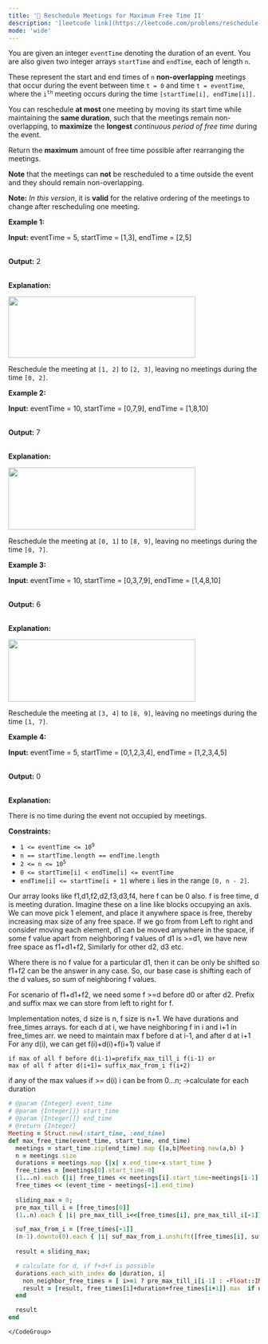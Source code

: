 ```yaml
---
title: '🧀 Reschedule Meetings for Maximum Free Time II'
description: '[leetcode link](https://leetcode.com/problems/reschedule-meetings-for-maximum-free-time-ii/description/)'
mode: 'wide'
---
```

<Tabs>
  <Tab title="Question" icon="circle-question" iconType="regular">
    <Card>
      <p>You are given an integer <code>eventTime</code> denoting the duration of an event. You are also given two integer arrays <code>startTime</code> and <code>endTime</code>, each of length <code>n</code>.</p>  <p>These represent the start and end times of <code>n</code> <strong>non-overlapping</strong> meetings that occur during the event between time <code>t = 0</code> and time <code>t = eventTime</code>, where the <code>i<sup>th</sup></code> meeting occurs during the time <code>[startTime[i], endTime[i]].</code></p>  <p>You can reschedule <strong>at most </strong>one meeting by moving its start time while maintaining the <strong>same duration</strong>, such that the meetings remain non-overlapping, to <strong>maximize</strong> the <strong>longest</strong> <em>continuous period of free time</em> during the event.</p>  <p>Return the <strong>maximum</strong> amount of free time possible after rearranging the meetings.</p>  <p><strong>Note</strong> that the meetings can <strong>not</strong> be rescheduled to a time outside the event and they should remain non-overlapping.</p>  <p><strong>Note:</strong> <em>In this version</em>, it is <strong>valid</strong> for the relative ordering of the meetings to change after rescheduling one meeting.</p>   <p><strong class="example">Example 1:</strong></p>  <div class="example-block"> <p><strong>Input:</strong> <span class="example-io">eventTime = 5, startTime = [1,3], endTime = [2,5]</span></p>  <p><br/> <strong>Output:</strong> <span class="example-io">2</span></p>  <p><br/> <strong>Explanation:</strong></p>  <p><img alt="" src="https://assets.leetcode.com/uploads/2024/12/22/example0_rescheduled.png" style="width: 375px; height: 123px;" /></p>  <p>Reschedule the meeting at <code>[1, 2]</code> to <code>[2, 3]</code>, leaving no meetings during the time <code>[0, 2]</code>.</p> </div>  <p><strong class="example">Example 2:</strong></p>  <div class="example-block"> <p><strong>Input:</strong> <span class="example-io">eventTime = 10, startTime = [0,7,9], endTime = [1,8,10]</span></p>  <p><br/> <strong>Output:</strong> <span class="example-io">7</span></p>  <p><br/> <strong>Explanation:</strong></p>  <p><img alt="" src="https://assets.leetcode.com/uploads/2024/12/22/rescheduled_example0.png" style="width: 375px; height: 125px;" /></p>  <p>Reschedule the meeting at <code>[0, 1]</code> to <code>[8, 9]</code>, leaving no meetings during the time <code>[0, 7]</code>.</p> </div>  <p><strong class="example">Example 3:</strong></p>  <div class="example-block"> <p><strong>Input:</strong> <span class="example-io">eventTime = 10, startTime = [0,3,7,9], endTime = [1,4,8,10]</span></p>  <p><br/> <strong>Output:</strong> 6</p>  <p><br/> <strong>Explanation:</strong></p>  <p><strong><img alt="" src="https://assets.leetcode.com/uploads/2025/01/28/image3.png" style="width: 375px; height: 125px;" /></strong></p>  <p>Reschedule the meeting at <code>[3, 4]</code> to <code>[8, 9]</code>, leaving no meetings during the time <code>[1, 7]</code>.</p> </div>  <p><strong class="example">Example 4:</strong></p>  <div class="example-block"> <p><strong>Input:</strong> <span class="example-io">eventTime = 5, startTime = [0,1,2,3,4], endTime = [1,2,3,4,5]</span></p>  <p><br/> <strong>Output:</strong> <span class="example-io">0</span></p>  <p><br/> <strong>Explanation:</strong></p>  <p>There is no time during the event not occupied by meetings.</p> </div>   <p><strong>Constraints:</strong></p>  <ul>  <li><code>1 &lt;= eventTime &lt;= 10<sup>9</sup></code></li>  <li><code>n == startTime.length == endTime.length</code></li>  <li><code>2 &lt;= n &lt;= 10<sup>5</sup></code></li>  <li><code>0 &lt;= startTime[i] &lt; endTime[i] &lt;= eventTime</code></li>  <li><code>endTime[i] &lt;= startTime[i + 1]</code> where <code>i</code> lies in the range <code>[0, n - 2]</code>.</li> </ul> 
    </Card>
  </Tab>
  <Tab title="Solution" icon="lightbulb" iconType="regular" >
    <Card>
      Our array looks like f1,d1,f2,d2,f3,d3,f4, here f can be 0 also. f is free time, d is meeting duration.
Imagine these on a line like blocks occupying an axis. We can move pick 1 element, and place it anywhere space is free, thereby increasing max size of any free space. If we go from from Left to right and consider moving each element, d1 can be moved anywhere in the space, if some f value apart from neighboring f values of d1 is &gt;=d1, we have new free space as f1+d1+f2, Similarly for other d2, d3 etc. 

Where there is no f value for a particular d1, then it can be only be shifted so f1+f2 can be the answer in any case. So, our base case is shifting each of the d values, so sum of neighboring f values. 

For scenario of f1+d1+f2, we need some f &gt;=d before d0 or after d2. Prefix and suffix max we can store from left to right for f.

Implementation notes, 
d size is n, f size is n+1. We have durations and free_times arrays.
for each d at i, we have neighboring f  in i and i+1 in free_times arr.
we need to maintain max f before d at i-1, and after d at i+1
For any d(i), we can get f(i)+d(i)+f(i+1) value if
```
if max of all f before d(i-1)=prefifx_max_till_i f(i-1) or
max of all f after d(i+1)= suffix_max_from_i f(i+2)
```
if any of the max values if &gt;= d(i)
i can be from 0...n; -&gt;calculate for each duration
    </Card>
  <Expandable title="code">
    <CodeGroup dropdown>
```ruby title="Reschedule Meetings for Maximum Free Time II" lines
# @param {Integer} event_time
# @param {Integer[]} start_time
# @param {Integer[]} end_time
# @return {Integer}
Meeting = Struct.new(:start_time, :end_time)
def max_free_time(event_time, start_time, end_time)
  meetings = start_time.zip(end_time).map {|a,b|Meeting.new(a,b) }
  n = meetings.size
  durations = meetings.map {|x| x.end_time-x.start_time }
  free_times = [meetings[0].start_time-0]
  (1...n).each {|i| free_times << meetings[i].start_time-meetings[i-1].end_time }
  free_times << (event_time - meetings[-1].end_time)
  
  sliding_max = 0;
  pre_max_till_i = [free_times[0]]
  (1..n).each { |i| pre_max_till_i<<[free_times[i], pre_max_till_i[-1]].max; sliding_max=[sliding_max, free_times[i]+free_times[i-1]].max  }

  suf_max_from_i = [free_times[-1]]
  (n-1).downto(0).each { |i| suf_max_from_i.unshift([free_times[i], suf_max_from_i[0]].max) }
  
  result = sliding_max;

  # calculate for d, if f+d+f is possible
  durations.each_with_index do |duration, i|
    non_neighbor_free_times = [ i>=1 ? pre_max_till_i[i-1] : -Float::INFINITY,  i+2<=n ? suf_max_from_i[i+2] : -Float::INFINITY]
    result = [result, free_times[i]+duration+free_times[i+1]].max  if non_neighbor_free_times.max >= duration
  end

  result
end
```
    </CodeGroup>
  </Expandable>
  </Tab>
</Tabs>